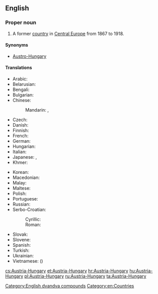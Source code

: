 ==English==
{{wikipedia}}

===Proper noun===
{{en-proper noun}}

# {{context|historical|lang=en}} A former [[country]] in [[Central Europe]] from 1867 to 1918.

====Synonyms====
* [[Austro-Hungary]]

====Translations====
{{trans-top|former country in Central Europe}}
* Arabic: {{t-|ar|النمسا والمجر|tr=al-nímsaa wa-l-májar}}
* Belarusian: {{t-|be|Аўстра-Венгрыя|f|tr=Áŭstro-Vénhryja}}
* Bengali: {{t-|bn|অস্ট্রিয়া-হাঙ্গেরি}}
* Bulgarian: {{t-|bg|Австро-Унгария|f|tr=Ávstro-Ungárija}}
* Chinese:
*: Mandarin: {{t|cmn|奧匈帝國|sc=Hani}}, {{t|cmn|奥匈帝国|tr=Ào-Xiōng dìguó|sc=Hani}}
* Czech: {{t-|cs|Rakousko-Uhersko|n}}
* Danish: {{t-|da|Østrig-Ungarn}}
* Finnish: {{t-|fi|Itävalta-Unkari}}
* French: {{t+|fr|Autriche-Hongrie|f}}
* German: {{t+|de|Österreich-Ungarn|n}}
* Hungarian: {{t-|hu|Ausztria-Magyarország}}
* Italian: {{t-|it|Austria-Ungheria|f}}
* Japanese: {{t-|ja|オーストリア＝ハンガリー帝国|tr=Ōsutoria-Hangarī teikoku}}, {{t-|ja|オーストリア＝ハンガリー|tr=Ōsutoria-Hangarī}}
* Khmer: {{t-|km|អូទ្រីស-ហុងគ្រី|tr=o tris hong kri|sc=Khmr}}
{{trans-mid}}
* Korean: {{t-|ko|오스트리아-헝가리|tr=Oseuteuria-Heonggari|sc=Hang}}
* Macedonian: {{t-|mk|Австро-Унгарија|f|tr=Ávstro-Ungárija}}
* Malay: {{t-|ms|Austria-Hungary}}
* Maltese: {{t-|mt|Awstrija-Ungerija}}
* Polish: {{t+|pl|Austro-Węgry|p}}
* Portuguese: {{t+|pt|Áustria-Hungria|f}}
* Russian: {{t+|ru|Австро-Венгрия|f|tr=Ávstro-Véngrija}}
* Serbo-Croatian:
*: Cyrillic: {{t-|sh|Аустро-Угарска|f|sc=Cyrl}}
*: Roman: {{t-|sh|Austro-Ugarska|f}}
* Slovak: {{t-|sk|Rakúsko-Uhorsko|n}}
* Slovene: {{t-|sl|Ávstro-Ógrska|f}}
* Spanish: {{t+|es|Austria-Hungría|f}}
* Turkish: {{t-|tr|Avusturya-Macaristan}}
* Ukrainian: {{t-|uk|Австро-Угорщина|f|tr=Ávstro-Uhórščyna}}
* Vietnamese: {{t-|vi|Đế quốc Áo-Hung}} ({{t-|vi|帝國奧匈|sc=Hani}})
{{trans-bottom}}

[[Category:English dvandva compounds]]
[[Category:en:Countries]]

[[cs:Austria-Hungary]]
[[et:Austria-Hungary]]
[[hr:Austria-Hungary]]
[[hu:Austria-Hungary]]
[[pl:Austria-Hungary]]
[[ru:Austria-Hungary]]
[[ta:Austria-Hungary]]